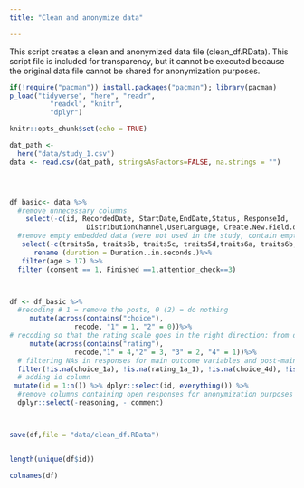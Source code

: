 ```yaml
---
title: "Clean and anonymize data"

---
```


This script creates a clean and anonymized data file (clean_df.RData). This script file is included for transparency, but it cannot be executed because the original data file cannot be shared for anonymization purposes.

```r

if(!require("pacman")) install.packages("pacman"); library(pacman)
p_load("tidyverse", "here", "readr", 
          "readxl", "knitr",
          "dplyr")

knitr::opts_chunk$set(echo = TRUE)

```

```r


dat_path <-
  here("data/study_1.csv")
data <- read.csv(dat_path, stringsAsFactors=FALSE, na.strings = "") 




df_basic<- data %>%
  #remove unnecessary columns 
    select(-c(id, RecordedDate, StartDate,EndDate,Status, ResponseId,
                   DistributionChannel,UserLanguage, Create.New.Field.or.Choose.From.Dropdown..., contains("seed"))) %>% 
  #remove empty embedded data (were not used in the study, contain empty fields)
   select(-c(traits5a, traits5b, traits5c, traits5d,traits6a, traits6b, traits6c, traits6d)) %>% 
      rename (duration = Duration..in.seconds.)%>% 
   filter(age > 17) %>%
  filter (consent == 1, Finished ==1,attention_check==3) 



df <- df_basic %>%
  #recoding # 1 = remove the posts, 0 (2) = do nothing
     mutate(across(contains("choice"),
                recode, "1" = 1, "2" = 0))%>% 
# recoding so that the rating scale goes in the right direction: from do nothing to suspend
     mutate(across(contains("rating"),
                recode,"1" = 4,"2" = 3, "3" = 2, "4" = 1))%>%
  # filtering NAs in responses for main outcome variables and post-main tasks blocks of questions 
  filter(!is.na(choice_1a), !is.na(rating_1a_1), !is.na(choice_4d), !is.na(rating_4d_1), !is.na(disinfo_beliefs_2), !is.na(content_harms_2), !is.na(outcomes_severity_2))%>%
  # adding id column
 mutate(id = 1:n()) %>% dplyr::select(id, everything()) %>% 
  #remove columns containing open responses for anonymization purposes
  dplyr::select(-reasoning, - comment)



save(df,file = "data/clean_df.RData")


length(unique(df$id))

colnames(df)

```


